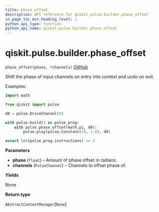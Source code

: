 ```yaml
---
title: phase_offset
description: API reference for qiskit.pulse.builder.phase_offset
in_page_toc_min_heading_level: 1
python_api_type: function
python_api_name: qiskit.pulse.builder.phase_offset
---
```


# qiskit.pulse.builder.phase\_offset

<span id="qiskit.pulse.builder.phase_offset" />

`phase_offset(phase, *channels)` [GitHub](https://github.com/qiskit/qiskit/tree/stable/0.18/qiskit/pulse/builder.py "view source code")

Shift the phase of input channels on entry into context and undo on exit.

Examples:

```python
import math

from qiskit import pulse

d0 = pulse.DriveChannel(0)

with pulse.build() as pulse_prog:
    with pulse.phase_offset(math.pi, d0):
        pulse.play(pulse.Constant(10, 1.0), d0)

assert len(pulse_prog.instructions) == 3
```

**Parameters**

*   **phase** (`float`) – Amount of phase offset in radians.
*   **channels** (`PulseChannel`) – Channels to offset phase of.

**Yields**

None

**Return type**

`AbstractContextManager`\[`None`]

